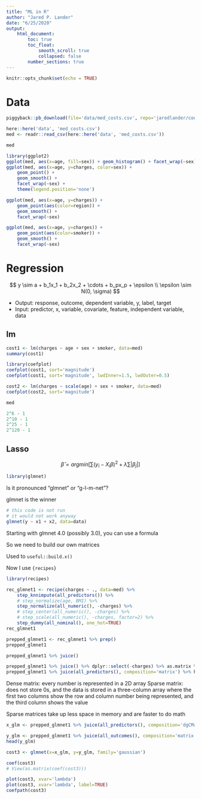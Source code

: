 ```yaml
---
title: "ML in R"
author: "Jared P. Lander"
date: "6/25/2020"
output: 
    html_document:
        toc: true
        toc_float:
            smooth_scroll: true
            collapsed: false
        number_sections: true
---
```


```r
knitr::opts_chunk$set(echo = TRUE)
```

# Data

```r
piggyback::pb_download(file='data/med_costs.csv', repo='jaredlander/coursedata')
```

```r
here::here('data', 'med_costs.csv')
med <- readr::read_csv(here::here('data', 'med_costs.csv'))
```

```r
med
```

```r
library(ggplot2)
ggplot(med, aes(x=age, fill=sex)) + geom_histogram() + facet_wrap(~sex) + theme(legend.position='none')
ggplot(med, aes(x=age, y=charges, color=sex)) + 
    geom_point() + 
    geom_smooth() + 
    facet_wrap(~sex) + 
    theme(legend.position='none')

ggplot(med, aes(x=age, y=charges)) + 
    geom_point(aes(color=region)) + 
    geom_smooth() + 
    facet_wrap(~sex)

ggplot(med, aes(x=age, y=charges)) + 
    geom_point(aes(color=smoker)) + 
    geom_smooth() + 
    facet_wrap(~sex)
```

# Regression

$$
y \sim a + b_1x_1 + b_2x_2 + \cdots + b_px_p + \epsilon \\
\epsilon \sim N(0, \sigma)
$$

- Output: response, outcome, dependent variable, y, label, target
- Input: predictor, x, variable, covariate, feature, independent variable, data

## lm

```r
cost1 <- lm(charges ~ age + sex + smoker, data=med)
summary(cost1)
```

```r
library(coefplot)
coefplot(cost1, sort='magnitude')
coefplot(cost1, sort='magnitude', lwdInner=1.5, lwdOuter=0.5)
```

```r
cost2 <- lm(charges ~ scale(age) + sex + smoker, data=med)
coefplot(cost2, sort='magnitude')
```

```r
med
```

```r
2^6 - 1
2^10 - 1
2^25 - 1
2^120 - 1
```

## Lasso

$$
\hat{\beta} = argmin \left [ \sum (y_i - X_i\beta)^2 + \lambda \sum |\beta_j| \right ]
$$
```r
library(glmnet)
```

Is it pronounced "glmnet" or "g-l-m-net"?

glmnet is the winner

```r
# this code is not run
# it would not work anyway
glmnet(y ~ x1 + x2, data=data)
```

Starting with glmnet 4.0 (possibly 3.0), you can use a formula

So we need to build our own matrices

Used to `useful::build.x()`

Now I use `{recipes}`

```r
library(recipes)

rec_glmnet1 <- recipe(charges ~ ., data=med) %>% 
    step_knnimpute(all_predictors()) %>% 
    # step_normalize(age, BMI) %>% 
    step_normalize(all_numeric(), -charges) %>%
    # step_center(all_numeric(), -charges) %>%
    # step_scale(all_numeric(), -charges, factor=2) %>%
    step_dummy(all_nominal(), one_hot=TRUE)
rec_glmnet1
```

```r
prepped_glmnet1 <- rec_glmnet1 %>% prep()
prepped_glmnet1
```

```r
prepped_glmnet1 %>% juice()
```

```r
prepped_glmnet1 %>% juice() %>% dplyr::select(-charges) %>% as.matrix %>% head
prepped_glmnet1 %>% juice(all_predictors(), composition='matrix') %>% head
```

Dense matrix: every number is represented in a 2D array
Sparse matrix: does not store 0s, and the data is stored in a three-column array where the first two columns show the row and column number being represented, and the third column shows the value

Sparse matrices take up less space in memory and are faster to do math

```r
x_glm <- prepped_glmnet1 %>% juice(all_predictors(), composition='dgCMatrix')
```

```r
y_glm <- prepped_glmnet1 %>% juice(all_outcomes(), composition='matrix')
head(y_glm)
```

```r
cost3 <- glmnet(x=x_glm, y=y_glm, family='gaussian')
```

```r
coef(cost3)
# View(as.matrix(coef(cost3)))
```


```r
plot(cost3, xvar='lambda')
plot(cost3, xvar='lambda', label=TRUE)
coefpath(cost3)
```

